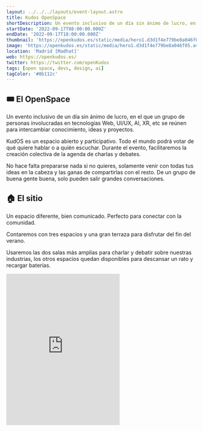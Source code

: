 ```yaml
---
layout: ../../../layouts/event-layout.astro
title: Kudos OpenSpace
shortDescription: Un evento inclusivo de un día sin ánimo de lucro, en el que un grupo de personas involucradas en tecnologías Web, UI/UX, AI, XR, etc se reúnen para intercambiar conocimiento, ideas y proyectos.
startDate: '2022-09-17T08:00:00.000Z'
endDate: '2022-09-17T18:00:00.000Z'
thumbnail: 'https://openkudos.es/static/media/hero1.d3d1f4e779be8a046f05.avif'
image: 'https://openkudos.es/static/media/hero1.d3d1f4e779be8a046f05.avif'
location: 'Madrid [Madhat]'
web: https://openkudos.es/
twitter: https://twitter.com/openKudos
tags: [open space, devs, design, ai]
tagColor: '#0b112c'
---
```


## 🎟   El OpenSpace
Un evento inclusivo de un día sin ánimo de lucro, en el que un grupo de personas involucradas en tecnologías Web, UI/UX, AI, XR, etc se reúnen para intercambiar conocimiento, ideas y proyectos.

KudOS es un espacio abierto y participativo. Todo el mundo podrá votar de qué quiere hablar o a quién escuchar. Durante el evento, facilitaremos la creación colectiva de la agenda de charlas y debates.

No hace falta prepararse nada si no quieres, solamente venir con todas tus ideas en la cabeza y las ganas de compartirlas con el resto. De un grupo de buena gente buena, solo pueden salir grandes conversaciones.

## 🏠 El sitio

Un espacio diferente, bien comunicado. Perfecto para conectar con la comunidad.

Contaremos con tres espacios y una gran terraza para disfrutar del fin del verano.

Usaremos las dos salas más amplias para charlar y debatir sobre nuestras industrias, los otros espacios quedan disponibles para descansar un rato y recargar baterías.

<iframe className="w-full mt-4" height="400" src="https://www.google.com/maps/embed?pb=!1m18!1m12!1m3!1d3035.6695369580343!2d-3.7016978840984827!3d40.46045057935998!2m3!1f0!2f0!3f0!3m2!1i1024!2i768!4f13.1!3m3!1m2!1s0xd4229d26db96291%3A0xc40177bafab6f578!2sMadhat!5e0!3m2!1ses!2ses!4v1664090035017!5m2!1ses!2ses" style="border:0;" allowfullscreen="" loading="lazy" referrerpolicy="no-referrer-when-downgrade"></iframe>


